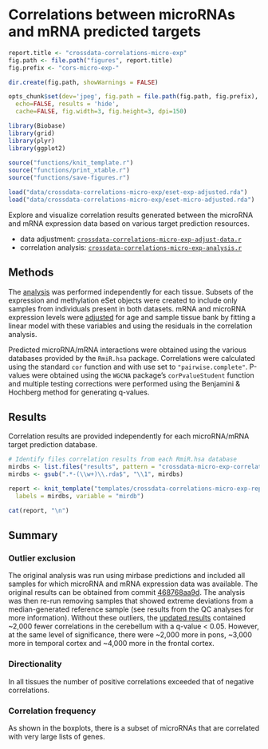 # Correlations between microRNAs and mRNA predicted targets

```r
report.title <- "crossdata-correlations-micro-exp"
fig.path <- file.path("figures", report.title)
fig.prefix <- "cors-micro-exp-"

dir.create(fig.path, showWarnings = FALSE)

opts_chunk$set(dev='jpeg', fig.path = file.path(fig.path, fig.prefix),
  echo=FALSE, results = 'hide',
  cache=FALSE, fig.width=3, fig.height=3, dpi=150)
```

```r
library(Biobase)
library(grid)
library(plyr)
library(ggplot2)
 
source("functions/knit_template.r")
source("functions/print_xtable.r")
source("functions/save-figures.r")
```

```r
load("data/crossdata-correlations-micro-exp/eset-exp-adjusted.rda")
load("data/crossdata-correlations-micro-exp/eset-micro-adjusted.rda")
```

Explore and visualize correlation results generated between the microRNA and mRNA expression data based on various target prediction resources.

* data adjustment: [`crossdata-correlations-micro-exp-adjust-data.r`][1]
* correlation analysis: [`crossdata-correlations-micro-exp-analysis.r`][2]


## Methods
The [analysis][2] was performed independently for each tissue. Subsets of the expression and methylation eSet objects were created to include only samples from individuals present in both datasets. mRNA and microRNA expression levels were [adjusted][1] for age and sample tissue bank by fitting a linear model with these variables and using the residuals in the correlation analysis.

Predicted microRNA/mRNA interactions were obtained using the various databases provided by the `RmiR.hsa` package. Correlations were calculated using the standard `cor` function and with use set to `"pairwise.complete"`. P-values were obtained using the `WGCNA` package's `corPvalueStudent` function and multiple testing corrections were performed using the Benjamini & Hochberg method for generating q-values.


## Results
Correlation results are provided independently for each microRNA/mRNA target prediction database. 

```r
# Identify files correlation results from each RmiR.hsa database
mirdbs <- list.files("results", pattern = "crossdata-micro-exp-correlations")
mirdbs <- gsub(".*-(\\w+)\\.rda$", "\\1", mirdbs)

report <- knit_template("templates/crossdata-correlations-micro-exp-report.tpl",
  labels = mirdbs, variable = "mirdb")
```

```r
cat(report, "\n")
```

## Summary 

### Outlier exclusion
The original analysis was run using mirbase predictions and included all samples for which microRNA and mRNA expression data was available. The original results can be obtained from commit [468768aa9d](https://github.com/aaronwolen/gibbs-brain-project/commit/468768aa9d). The analysis was then re-run removing samples that showed extreme deviations from a median-generated reference sample (see results from the QC analyses for more information). Without these outliers, the [updated results](https://github.com/aaronwolen/gibbs-brain-project/commit/e404d0a) contained ~2,000 fewer correlations in the cerebellum with a q-value < 0.05. However, at the same level of significance, there were ~2,000 more in pons, ~3,000 more in temporal cortex and ~4,000 more in the frontal cortex.

[1]: https://github.com/aaronwolen/gibbs-brain-project/blob/master/crossdata-correlations-micro-exp-adjust-data.r "crossdata-correlations-micro-exp-adjust-data.r"
[2]: https://github.com/aaronwolen/gibbs-brain-project/blob/master/crossdata-correlations-micro-exp-analysis.r "crossdata-correlations-micro-exp-analysis.r"

### Directionality
In all tissues the number of positive correlations exceeded that of negative correlations.

### Correlation frequency
As shown in the boxplots, there is a subset of microRNAs that are correlated with very large lists of genes.